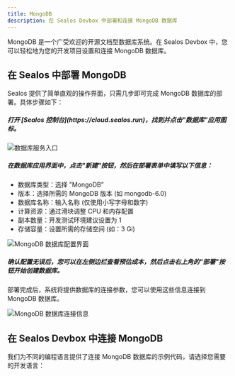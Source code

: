 ```yaml
---
title: MongoDB
description: 在 Sealos Devbox 中部署和连接 MongoDB 数据库
---
```


MongoDB 是一个广受欢迎的开源文档型数据库系统。在 Sealos Devbox 中，您可以轻松地为您的开发项目设置和连接 MongoDB 数据库。

## 在 Sealos 中部署 MongoDB

Sealos 提供了简单直观的操作界面，只需几步即可完成 MongoDB 数据库的部署。具体步骤如下：

<div className='steps [&_h5]:step'>

<h5>打开 [Sealos 控制台](https://cloud.sealos.run)，找到并点击"数据库"应用图标。</h5>

![数据库服务入口](./images/sealos-postgresql-database-entry.zh-cn.jpg)

<h5>在数据库应用界面中，点击"新建"按钮，然后在部署表单中填写以下信息：</h5>

   - 数据库类型：选择 ”MongoDB”
   - 版本：选择所需的 MongoDB 版本 (如 mongodb-6.0)
   - 数据库名称：输入名称 (仅使用小写字母和数字)
   - 计算资源：通过滑块调整 CPU 和内存配置
   - 副本数量：开发测试环境建议设置为 1
   - 存储容量：设置所需的存储空间 (如：3 Gi)


![MongoDB 数据库配置界面](./images/sealos-mongodb-deployment-config.zh-cn.png)

<h5>确认配置无误后，您可以在左侧边栏查看预估成本，然后点击右上角的"部署"按钮开始创建数据库。</h5>

</div>

部署完成后，系统将提供数据库的连接参数，您可以使用这些信息连接到 MongoDB 数据库。

![MongoDB 数据库连接信息](./images/sealos-mongodb-connection-info.zh-cn.png)

## 在 Sealos Devbox 中连接 MongoDB

我们为不同的编程语言提供了连接 MongoDB 数据库的示例代码，请选择您需要的开发语言：

<Cards>
<Card title="使用 Go 连接 MongoDB" href="./mongodb/go" />
  <Card title="使用 Java 连接 MongoDB" href="./mongodb/java" />
  <Card title="使用 Node.js 连接 MongoDB" href="./mongodb/nodejs" />
  <Card title="使用 PHP 连接 MongoDB" href="./mongodb/php" />
  <Card title="使用 Python 连接 MongoDB" href="./mongodb/python" />
  <Card title="使用 Rust 连接 MongoDB" href="./mongodb/rust" />
</Cards>